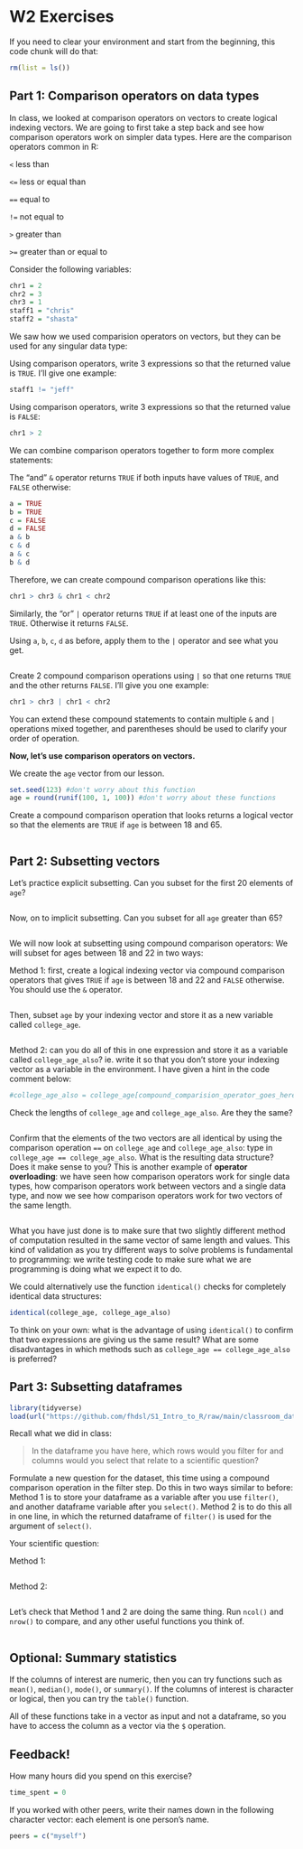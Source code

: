 # W2 Exercises

If you need to clear your environment and start from the beginning, this code chunk will do that:

```r
rm(list = ls())
```

## Part 1: Comparison operators on data types

In class, we looked at comparison operators on vectors to create logical indexing vectors. We are going to first take a step back and see how comparison operators work on simpler data types. Here are the comparison operators common in R:

`<` less than

`<=` less or equal than

`==` equal to

`!=` not equal to

`>` greater than

`>=` greater than or equal to

Consider the following variables:

```r
chr1 = 2
chr2 = 3
chr3 = 1
staff1 = "chris"
staff2 = "shasta"
```

We saw how we used comparision operators on vectors, but they can be used for any singular data type:

Using comparison operators, write 3 expressions so that the returned value is `TRUE`. I'll give one example:

```r
staff1 != "jeff"


```

Using comparison operators, write 3 expressions so that the returned value is `FALSE`:

```r
chr1 > 2


```

We can combine comparison operators together to form more complex statements:

The "and" `&` operator returns `TRUE` if both inputs have values of `TRUE`, and `FALSE` otherwise:

```r
a = TRUE
b = TRUE
c = FALSE
d = FALSE
a & b
c & d
a & c
b & d
```

Therefore, we can create compound comparison operations like this:

```r
chr1 > chr3 & chr1 < chr2
```

Similarly, the "or" `|` operator returns `TRUE` if at least one of the inputs are `TRUE`. Otherwise it returns `FALSE`.

Using `a`, `b`, `c`, `d` as before, apply them to the `|` operator and see what you get.

```r





```

Create 2 compound comparison operations using `|` so that one returns `TRUE` and the other returns `FALSE`. I'll give you one example:

```r
chr1 > chr3 | chr1 < chr2

```

You can extend these compound statements to contain multiple `&` and `|` operations mixed together, and parentheses should be used to clarify your order of operation.

**Now, let's use comparison operators on vectors.**

We create the `age` vector from our lesson.

```r
set.seed(123) #don't worry about this function
age = round(runif(100, 1, 100)) #don't worry about these functions
```

Create a compound comparison operation that looks returns a logical vector so that the elements are `TRUE` if `age` is between 18 and 65.

```r

```

## Part 2: Subsetting vectors

Let's practice explicit subsetting. Can you subset for the first 20 elements of `age`?

```r

```

Now, on to implicit subsetting. Can you subset for all `age` greater than 65?

```r

```

We will now look at subsetting using compound comparison operators: We will subset for ages between 18 and 22 in two ways:

Method 1: first, create a logical indexing vector via compound comparison operators that gives `TRUE` if `age` is between 18 and 22 and `FALSE` otherwise. You should use the `&` operator.

```r

```

Then, subset `age` by your indexing vector and store it as a new variable called `college_age`.

```r

```

Method 2: can you do all of this in one expression and store it as a variable called `college_age_also`? ie. write it so that you don't store your indexing vector as a variable in the environment. I have given a hint in the code comment below:

```r
#college_age_also = college_age[compound_comparision_operator_goes_here]
```

Check the lengths of `college_age` and `college_age_also`. Are they the same?

```r


```

Confirm that the elements of the two vectors are all identical by using the comparison operation `==` on `college_age` and `college_age_also`: type in `college_age == college_age_also`. What is the resulting data structure? Does it make sense to you? This is another example of **operator overloading**: we have seen how comparison operators work for single data types, how comparison operators work between vectors and a single data type, and now we see how comparison operators work for two vectors of the same length.

```r

```

What you have just done is to make sure that two slightly different method of computation resulted in the same vector of same length and values. This kind of validation as you try different ways to solve problems is fundamental to programming: we write testing code to make sure what we are programming is doing what we expect it to do.

We could alternatively use the function `identical()` checks for completely identical data structures:

```r
identical(college_age, college_age_also)
```

To think on your own: what is the advantage of using `identical()` to confirm that two expressions are giving us the same result? What are some disadvantages in which methods such as `college_age == college_age_also` is preferred?

## Part 3: Subsetting dataframes

```r
library(tidyverse)
load(url("https://github.com/fhdsl/S1_Intro_to_R/raw/main/classroom_data/CCLE.RData"))
```

Recall what we did in class:

> In the dataframe you have here, which rows would you filter for and columns would you select that relate to a scientific question?

Formulate a new question for the dataset, this time using a compound comparison operation in the filter step. Do this in two ways similar to before: Method 1 is to store your dataframe as a variable after you use `filter()`, and another dataframe variable after you `select()`. Method 2 is to do this all in one line, in which the returned dataframe of `filter()` is used for the argument of `select()`.

Your scientific question:

Method 1:

```r


```

Method 2:

```r


```

Let's check that Method 1 and 2 are doing the same thing. Run `ncol()` and `nrow()` to compare, and any other useful functions you think of.

```r


```

## Optional: Summary statistics

If the columns of interest are numeric, then you can try functions such as `mean()`, `median()`, `mode()`, or `summary()`. If the columns of interest is character or logical, then you can try the `table()` function.

All of these functions take in a vector as input and not a dataframe, so you have to access the column as a vector via the `$` operation.

## Feedback!

How many hours did you spend on this exercise?

```r
time_spent = 0 
```

If you worked with other peers, write their names down in the following character vector: each element is one person's name.

```r
peers = c("myself")
```
